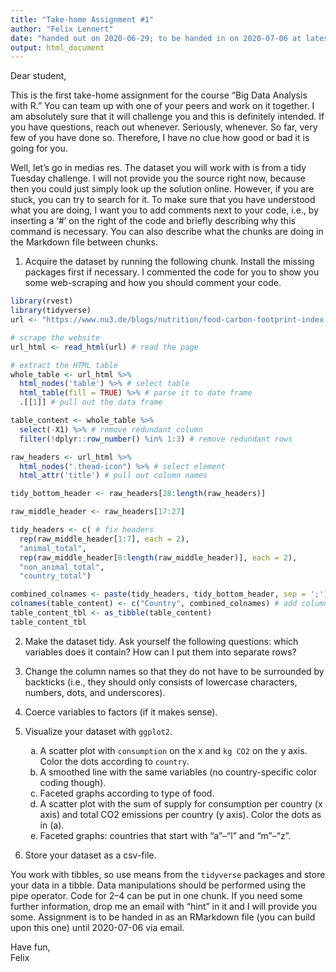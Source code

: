 ```yaml
---
title: "Take-home Assignment #1"
author: "Felix Lennert"
date: "handed out on 2020-06-29; to be handed in on 2020-07-06 at latest"
output: html_document
---
```


Dear student,

This is the first take-home assignment for the course "Big Data Analysis with R." You can team up with one of your peers and work on it together. I am absolutely sure that it will challenge you and this is definitely intended. If you have questions, reach out whenever. Seriously, whenever. So far, very few of you have done so. Therefore, I have no clue how good or bad it is going for you. 

Well, let's go in medias res. The dataset you will work with is from a tidy Tuesday challenge. I will not provide you the source right now, because then you could just simply look up the solution online. However, if you are stuck, you can try to search for it. To make sure that you have understood what you are doing, I want you to add comments next to your code, i.e., by inserting a '#' on the right of the code and briefly describing why this command is necessary. You can also describe what the chunks are doing in the Markdown file between chunks. 

1. Acquire the dataset by running the following chunk. Install the missing packages first if necessary. I commented the code for you to show you some web-scraping and how you should comment your code.

```r
library(rvest)
library(tidyverse)
url <- "https://www.nu3.de/blogs/nutrition/food-carbon-footprint-index-2018" # url to scrape

# scrape the website
url_html <- read_html(url) # read the page

# extract the HTML table
whole_table <- url_html %>% 
  html_nodes('table') %>% # select table
  html_table(fill = TRUE) %>% # parse it to date frame
  .[[1]] # pull out the data frame

table_content <- whole_table %>%
  select(-X1) %>% # remove redundant column
  filter(!dplyr::row_number() %in% 1:3) # remove redundant rows

raw_headers <- url_html %>%
  html_nodes(".thead-icon") %>% # select element 
  html_attr('title') # pull out column names

tidy_bottom_header <- raw_headers[28:length(raw_headers)]

raw_middle_header <- raw_headers[17:27]

tidy_headers <- c( # fix headers
  rep(raw_middle_header[1:7], each = 2),
  "animal_total",
  rep(raw_middle_header[8:length(raw_middle_header)], each = 2),
  "non_animal_total",
  "country_total")

combined_colnames <- paste(tidy_headers, tidy_bottom_header, sep = ';') # create column names
colnames(table_content) <- c("Country", combined_colnames) # add column names
table_content_tbl <- as_tibble(table_content)
table_content_tbl
```

2. Make the dataset tidy. Ask yourself the following questions: which variables does it contain? How can I put them into separate rows? 

3. Change the column names so that they do not have to be surrounded by backticks (i.e., they should only consists of lowercase characters, numbers, dots, and underscores).

4. Coerce variables to factors (if it makes sense). 

5. Visualize your dataset with `ggplot2`.
    a. A scatter plot with `consumption` on the x and `kg CO2` on the y axis. Color the dots according to `country`.
    b. A smoothed line with the same variables (no country-specific color coding though).
    c. Faceted graphs according to type of food.
    d. A scatter plot with the sum of supply for consumption per country (x axis) and total CO2 emissions per country (y axis). Color the dots as in (a).
    e. Faceted graphs: countries that start with "a"--"l" and "m"--"z".
    
6. Store your dataset as a csv-file.
    
You work with tibbles, so use means from the `tidyverse` packages and store your data in a tibble. Data manipulations should be performed using the pipe operator. Code for 2--4 can be put in one chunk. If you need some further information, drop me an email with "hint" in it and I will provide you some. Assignment is to be handed in as an RMarkdown file (you can build upon this one) until 2020-07-06 via email. 

Have fun,  
Felix